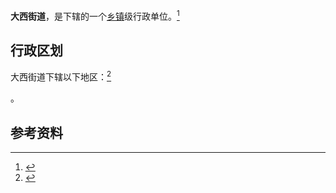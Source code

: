 {{中国乡级行政区|21/01/03/004/000}}

'''大西街道'''，是{{PRC admin/fullname|21/01/03/004/000|3}}下辖的一个[[乡镇|乡镇]]级行政单位。<ref>{{PRC admin/ref sgc|{{PRC admin/parent|21/01/03/004/000}}}}</ref>

== 行政区划 ==

大西街道下辖以下地区：<ref>{{PRC admin/ref sgc|21/01/03/004/000}}</ref>

{{PRC admin/children|21/01/03/004/000}}。

== 参考资料 ==

{{reflist}}

{{行政区划小作品}}
{{PRC admin/navcat|21/01/03/004/000}}